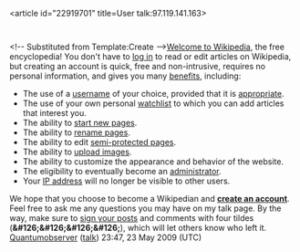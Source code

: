 <article id="22919701" title=User talk:97.119.141.163>
	<talkpage id="22919701" title="User talk:97.119.141.163">
&lt;!-- Substituted from Template:Create --&gt;[[Wikipedia:Introduction|Welcome to Wikipedia]], the free encyclopedia! You don't have to [[Special:Userlogin|log in]] to read or edit articles on Wikipedia, but creating an account is quick, free and non-intrusive, requires no personal information, and gives you many [[Wikipedia:Why create an account?|benefits]], including:
*The use of a [[Wikipedia:Username|username]] of your choice, provided that it is [[Wikipedia:Username#Inappropriate_usernames|appropriate]].
*The use of your own personal [[Wikipedia:Watchlist|watchlist]] to which you can add articles that interest you.
*The ability to [[Help:Starting a new page|start new pages]].
*The ability to [[Wikipedia:How to rename a page|rename pages]].
*The ability to edit [[Wikipedia:Semi-protection policy|semi-protected pages]].
*The ability to [[Special:Upload|upload images]].
*The ability to customize the appearance and behavior of the website.
*The eligibility to eventually become an [[Wikipedia:Administrators|administrator]].
*Your [[IP address]] will no longer be visible to other users.

We hope that you choose to become a Wikipedian and '''[[Special:Userlogin|create an account]]'''. Feel free to ask me any questions you may have on my talk page. By the way, make sure to [[Wikipedia:Sign your posts on talk pages|sign your posts]] and comments with four tildes ('''&amp;#126;&amp;#126;&amp;#126;&amp;#126;'''), which will let others know who left it. [[User:Quantumobserver|Quantumobserver]] ([[User talk:Quantumobserver|talk]]) 23:47, 23 May 2009 (UTC)
	</talkpage>
</article>